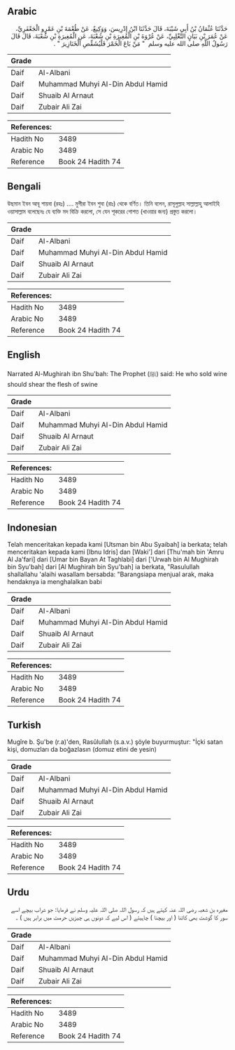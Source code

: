 ## Arabic


<div dir="rtl" lang="ar" style={{fontSize:'larger',backgroundColor:'#f8f9fa',padding:20}}>
حَدَّثَنَا عُثْمَانُ بْنُ أَبِي شَيْبَةَ، قَالَ حَدَّثَنَا ابْنُ إِدْرِيسَ، وَوَكِيعٌ، عَنْ طُعْمَةَ بْنِ عَمْرٍو الْجَعْفَرِيِّ، عَنْ عُمَرَ بْنِ بَيَانٍ التَّغْلِبِيِّ، عَنْ عُرْوَةَ بْنِ الْمُغِيرَةِ بْنِ شُعْبَةَ، عَنِ الْمُغِيرَةِ بْنِ شُعْبَةَ، قَالَ قَالَ رَسُولُ اللَّهِ صلى الله عليه وسلم ‏ "‏ مَنْ بَاعَ الْخَمْرَ فَلْيُشَقِّصِ الْخَنَازِيرَ ‏"‏ ‏.‏
</div>
<div style={{backgroundColor:'#f8f9fa',padding:20, marginBottom: 10}}><table> <thead> <tr> <th>Grade</th> <th></th> </tr> </thead> <tbody> <tr><td>Daif</td><td>Al-Albani</td></tr><tr><td>Daif</td><td>Muhammad Muhyi Al-Din Abdul Hamid</td></tr><tr><td>Daif</td><td>Shuaib Al Arnaut</td></tr><tr><td>Daif</td><td>Zubair Ali Zai</td></tr></tbody></table><table> <thead> <tr> <th>References:</th> <th></th> </tr> </thead> <tbody><tr><td>Hadith No</td><td>3489</td></tr><tr><td>Arabic No</td><td>3489</td></tr><tr><td>Reference</td><td>Book 24 Hadith 74</td></tr></tbody></table></div>

## Bengali


<div dir="ltr" lang="bn" style={{fontSize:'larger',backgroundColor:'#f8f9fa',padding:20}}>
উছমান ইবন আবূ শায়বা (রহঃ) .... মুগীরা ইবন শুবা (রাঃ) থেকে বর্ণিত। তিনি বলেন, রাসূলুল্লাহ সাল্লাল্লাহু আলাইহি ওয়াসাল্লাম বলেছেনঃ যে ব্যক্তি মদ বিক্রি করলো, সে যেন শূকরের গোশত (খাওয়ার জন্য) প্রস্তুত করলো।
</div>
<div style={{backgroundColor:'#f8f9fa',padding:20, marginBottom: 10}}><table> <thead> <tr> <th>Grade</th> <th></th> </tr> </thead> <tbody> <tr><td>Daif</td><td>Al-Albani</td></tr><tr><td>Daif</td><td>Muhammad Muhyi Al-Din Abdul Hamid</td></tr><tr><td>Daif</td><td>Shuaib Al Arnaut</td></tr><tr><td>Daif</td><td>Zubair Ali Zai</td></tr></tbody></table><table> <thead> <tr> <th>References:</th> <th></th> </tr> </thead> <tbody><tr><td>Hadith No</td><td>3489</td></tr><tr><td>Arabic No</td><td>3489</td></tr><tr><td>Reference</td><td>Book 24 Hadith 74</td></tr></tbody></table></div>

## English


<div dir="ltr" lang="en" style={{fontSize:'larger',backgroundColor:'#f8f9fa',padding:20}}>
Narrated Al-Mughirah ibn Shu'bah: The Prophet (ﷺ) said: He who sold wine should shear the flesh of swine
</div>
<div style={{backgroundColor:'#f8f9fa',padding:20, marginBottom: 10}}><table> <thead> <tr> <th>Grade</th> <th></th> </tr> </thead> <tbody> <tr><td>Daif</td><td>Al-Albani</td></tr><tr><td>Daif</td><td>Muhammad Muhyi Al-Din Abdul Hamid</td></tr><tr><td>Daif</td><td>Shuaib Al Arnaut</td></tr><tr><td>Daif</td><td>Zubair Ali Zai</td></tr></tbody></table><table> <thead> <tr> <th>References:</th> <th></th> </tr> </thead> <tbody><tr><td>Hadith No</td><td>3489</td></tr><tr><td>Arabic No</td><td>3489</td></tr><tr><td>Reference</td><td>Book 24 Hadith 74</td></tr></tbody></table></div>

## Indonesian


<div dir="ltr" lang="id" style={{fontSize:'larger',backgroundColor:'#f8f9fa',padding:20}}>
Telah menceritakan kepada kami [Utsman bin Abu Syaibah] ia berkata; telah menceritakan kepada kami [Ibnu Idris] dan [Waki'] dari [Thu'mah bin 'Amru Al Ja'fari] dari [Umar bin Bayan At Taghlabi] dari ['Urwah bin Al Mughirah bin Syu'bah] dari [Al Mughirah bin Syu'bah] ia berkata, "Rasulullah shallallahu 'alaihi wasallam bersabda: "Barangsiapa menjual arak, maka hendaknya ia menghalalkan babi
</div>
<div style={{backgroundColor:'#f8f9fa',padding:20, marginBottom: 10}}><table> <thead> <tr> <th>Grade</th> <th></th> </tr> </thead> <tbody> <tr><td>Daif</td><td>Al-Albani</td></tr><tr><td>Daif</td><td>Muhammad Muhyi Al-Din Abdul Hamid</td></tr><tr><td>Daif</td><td>Shuaib Al Arnaut</td></tr><tr><td>Daif</td><td>Zubair Ali Zai</td></tr></tbody></table><table> <thead> <tr> <th>References:</th> <th></th> </tr> </thead> <tbody><tr><td>Hadith No</td><td>3489</td></tr><tr><td>Arabic No</td><td>3489</td></tr><tr><td>Reference</td><td>Book 24 Hadith 74</td></tr></tbody></table></div>

## Turkish


<div dir="ltr" lang="tr" style={{fontSize:'larger',backgroundColor:'#f8f9fa',padding:20}}>
Mugîre b. Şu'be (r.a)'den, Rasûlullah (s.a.v.) şöyle buyurmuştur: "İçki satan kişi, domuzları da boğazlasın (domuz etini de yesin)
</div>
<div style={{backgroundColor:'#f8f9fa',padding:20, marginBottom: 10}}><table> <thead> <tr> <th>Grade</th> <th></th> </tr> </thead> <tbody> <tr><td>Daif</td><td>Al-Albani</td></tr><tr><td>Daif</td><td>Muhammad Muhyi Al-Din Abdul Hamid</td></tr><tr><td>Daif</td><td>Shuaib Al Arnaut</td></tr><tr><td>Daif</td><td>Zubair Ali Zai</td></tr></tbody></table><table> <thead> <tr> <th>References:</th> <th></th> </tr> </thead> <tbody><tr><td>Hadith No</td><td>3489</td></tr><tr><td>Arabic No</td><td>3489</td></tr><tr><td>Reference</td><td>Book 24 Hadith 74</td></tr></tbody></table></div>

## Urdu


<div dir="rtl" lang="ur" style={{fontSize:'larger',backgroundColor:'#f8f9fa',padding:20}}>
مغیرہ بن شعبہ رضی اللہ عنہ کہتے ہیں کہ رسول اللہ صلی اللہ علیہ وسلم نے فرمایا: جو شراب بیچے اسے سور کا گوشت بھی کاٹنا ( اور بیچنا ) چاہیئے ( اس لیے کہ دونوں ہی چیزیں حرمت میں برابر ہیں ) ۔
</div>
<div style={{backgroundColor:'#f8f9fa',padding:20, marginBottom: 10}}><table> <thead> <tr> <th>Grade</th> <th></th> </tr> </thead> <tbody> <tr><td>Daif</td><td>Al-Albani</td></tr><tr><td>Daif</td><td>Muhammad Muhyi Al-Din Abdul Hamid</td></tr><tr><td>Daif</td><td>Shuaib Al Arnaut</td></tr><tr><td>Daif</td><td>Zubair Ali Zai</td></tr></tbody></table><table> <thead> <tr> <th>References:</th> <th></th> </tr> </thead> <tbody><tr><td>Hadith No</td><td>3489</td></tr><tr><td>Arabic No</td><td>3489</td></tr><tr><td>Reference</td><td>Book 24 Hadith 74</td></tr></tbody></table></div>